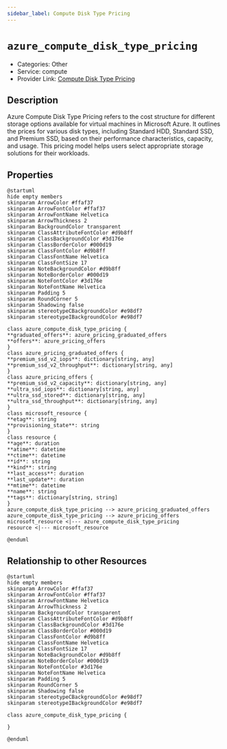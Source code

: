 ```yaml
---
sidebar_label: Compute Disk Type Pricing
---
```


# `azure_compute_disk_type_pricing`

- Categories: Other
- Service: compute
- Provider Link: [Compute Disk Type Pricing](https://azure.microsoft.com/en-us/pricing/details/managed-disks/)

## Description

Azure Compute Disk Type Pricing refers to the cost structure for different storage options available for virtual machines in Microsoft Azure. It outlines the prices for various disk types, including Standard HDD, Standard SSD, and Premium SSD, based on their performance characteristics, capacity, and usage. This pricing model helps users select appropriate storage solutions for their workloads.

## Properties

<ZoomPanPinch>

```kroki imgType="plantuml" imgAlt="Diagram of Compute Disk Type Pricing data model"
@startuml
hide empty members
skinparam ArrowColor #ffaf37
skinparam ArrowFontColor #ffaf37
skinparam ArrowFontName Helvetica
skinparam ArrowThickness 2
skinparam BackgroundColor transparent
skinparam ClassAttributeFontColor #d9b8ff
skinparam ClassBackgroundColor #3d176e
skinparam ClassBorderColor #000d19
skinparam ClassFontColor #d9b8ff
skinparam ClassFontName Helvetica
skinparam ClassFontSize 17
skinparam NoteBackgroundColor #d9b8ff
skinparam NoteBorderColor #000d19
skinparam NoteFontColor #3d176e
skinparam NoteFontName Helvetica
skinparam Padding 5
skinparam RoundCorner 5
skinparam Shadowing false
skinparam stereotypeCBackgroundColor #e98df7
skinparam stereotypeIBackgroundColor #e98df7

class azure_compute_disk_type_pricing {
**graduated_offers**: azure_pricing_graduated_offers
**offers**: azure_pricing_offers
}
class azure_pricing_graduated_offers {
**premium_ssd_v2_iops**: dictionary[string, any]
**premium_ssd_v2_throughput**: dictionary[string, any]
}
class azure_pricing_offers {
**premium_ssd_v2_capacity**: dictionary[string, any]
**ultra_ssd_iops**: dictionary[string, any]
**ultra_ssd_stored**: dictionary[string, any]
**ultra_ssd_throughput**: dictionary[string, any]
}
class microsoft_resource {
**etag**: string
**provisioning_state**: string
}
class resource {
**age**: duration
**atime**: datetime
**ctime**: datetime
**id**: string
**kind**: string
**last_access**: duration
**last_update**: duration
**mtime**: datetime
**name**: string
**tags**: dictionary[string, string]
}
azure_compute_disk_type_pricing --> azure_pricing_graduated_offers
azure_compute_disk_type_pricing --> azure_pricing_offers
microsoft_resource <|--- azure_compute_disk_type_pricing
resource <|--- microsoft_resource

@enduml
```

</ZoomPanPinch>

## Relationship to other Resources

<ZoomPanPinch>

```kroki imgType="plantuml" imgAlt="Diagram of Compute Disk Type Pricing resource relationships"
@startuml
hide empty members
skinparam ArrowColor #ffaf37
skinparam ArrowFontColor #ffaf37
skinparam ArrowFontName Helvetica
skinparam ArrowThickness 2
skinparam BackgroundColor transparent
skinparam ClassAttributeFontColor #d9b8ff
skinparam ClassBackgroundColor #3d176e
skinparam ClassBorderColor #000d19
skinparam ClassFontColor #d9b8ff
skinparam ClassFontName Helvetica
skinparam ClassFontSize 17
skinparam NoteBackgroundColor #d9b8ff
skinparam NoteBorderColor #000d19
skinparam NoteFontColor #3d176e
skinparam NoteFontName Helvetica
skinparam Padding 5
skinparam RoundCorner 5
skinparam Shadowing false
skinparam stereotypeCBackgroundColor #e98df7
skinparam stereotypeIBackgroundColor #e98df7

class azure_compute_disk_type_pricing {

}

@enduml
```

</ZoomPanPinch>
